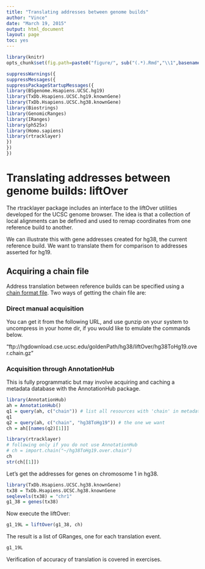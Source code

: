 ```yaml
---
title: "Translating addresses between genome builds"
author: "Vince"
date: "March 19, 2015"
output: html_document
layout: page
toc: yes
---
```


```r
library(knitr)
opts_chunk$set(fig.path=paste0("figure/", sub("(.*).Rmd","\\1",basename(knitr:::knit_concord$get('infile'))), "-"))
```


```r
suppressWarnings({
suppressMessages({
suppressPackageStartupMessages({
library(BSgenome.Hsapiens.UCSC.hg19)
library(TxDb.Hsapiens.UCSC.hg19.knownGene)
library(TxDb.Hsapiens.UCSC.hg38.knownGene)
library(Biostrings)
library(GenomicRanges)
library(IRanges)
library(ph525x)
library(Homo.sapiens)
library(rtracklayer)
})
})
})
```

# Translating addresses between genome builds: liftOver

The rtracklayer package includes an interface to the
liftOver utilities developed for the UCSC genome browser.
The idea is that a collection of local alignments
can be defined and used to remap coordinates from
one reference build to another.

We can illustrate this with gene addresses created for hg38,
the current reference build.  We want to translate them
for comparison to addresses asserted for hg19.

## Acquiring a chain file

Address translation between reference builds can be specified
using a [chain format file](https://genome.ucsc.edu/goldenpath/help/chain.html).  Two ways of getting the chain file are:

### Direct manual acquisition

You can
get it from the following URL, and use gunzip on your
system to uncompress in your home dir, if you would
like to emulate the commands below.

"ftp://hgdownload.cse.ucsc.edu/goldenPath/hg38/liftOver/hg38ToHg19.over.chain.gz"

### Acquisition through AnnotationHub

This is fully programmatic but may involve acquiring and caching
a metadata database with the AnnotationHub package.

```r
library(AnnotationHub)
ah = AnnotationHub()
q1 = query(ah, c("chain")) # list all resources with 'chain' in metadata
q1
q2 = query(ah, c("chain", "hg38ToHg19")) # the one we want
ch = ah[[names(q2)[1]]]
```

```r
library(rtracklayer)
# following only if you do not use AnnotationHub
# ch = import.chain("~/hg38ToHg19.over.chain")
ch
str(ch[[1]])
```

Let's get the addresses for genes on chromosome 1
in hg38.

```r
library(TxDb.Hsapiens.UCSC.hg38.knownGene)
tx38 = TxDb.Hsapiens.UCSC.hg38.knownGene
seqlevels(tx38) = "chr1"
g1_38 = genes(tx38)
```

Now execute the liftOver:

```r
g1_19L = liftOver(g1_38, ch)
```

The result is a list of GRanges, one for
each translation event.

```r
g1_19L
```

Verification of accuracy of translation is covered in exercises.
